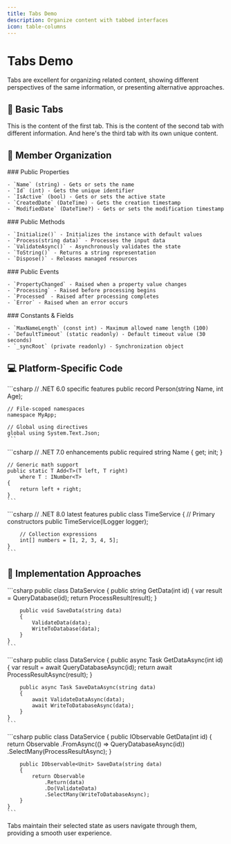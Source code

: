 ```yaml
---
title: Tabs Demo
description: Organize content with tabbed interfaces
icon: table-columns
---
```


# Tabs Demo

<Note>
  Tabs are excellent for organizing related content, showing different perspectives of the same information, or presenting alternative approaches.
</Note>

## 📑 Basic Tabs

<Tabs>
  <Tab title="First Tab">
    This is the content of the first tab.
  </Tab>
  
  <Tab title="Second Tab">
    This is the content of the second tab with different information.
  </Tab>
  
  <Tab title="Third Tab">
    And here's the third tab with its own unique content.
  </Tab>
</Tabs>

## 🔧 Member Organization

<Tabs>
  <Tab title="Properties">
    ### Public Properties
    
    - `Name` (string) - Gets or sets the name
    - `Id` (int) - Gets the unique identifier  
    - `IsActive` (bool) - Gets or sets the active state
    - `CreatedDate` (DateTime) - Gets the creation timestamp
    - `ModifiedDate` (DateTime?) - Gets or sets the modification timestamp
  </Tab>
  
  <Tab title="Methods">
    ### Public Methods
    
    - `Initialize()` - Initializes the instance with default values
    - `Process(string data)` - Processes the input data
    - `ValidateAsync()` - Asynchronously validates the state
    - `ToString()` - Returns a string representation
    - `Dispose()` - Releases managed resources
  </Tab>
  
  <Tab title="Events">
    ### Public Events
    
    - `PropertyChanged` - Raised when a property value changes
    - `Processing` - Raised before processing begins
    - `Processed` - Raised after processing completes
    - `Error` - Raised when an error occurs
  </Tab>
  
  <Tab title="Fields">
    ### Constants & Fields
    
    - `MaxNameLength` (const int) - Maximum allowed name length (100)
    - `DefaultTimeout` (static readonly) - Default timeout value (30 seconds)
    - `_syncRoot` (private readonly) - Synchronization object
  </Tab>
</Tabs>

## 💻 Platform-Specific Code

<Tabs>
  <Tab title=".NET 6.0">
    ```csharp
    // .NET 6.0 specific features
    public record Person(string Name, int Age);
    
    // File-scoped namespaces
    namespace MyApp;
    
    // Global using directives
    global using System.Text.Json;
    ```
  </Tab>
  
  <Tab title=".NET 7.0">
    ```csharp
    // .NET 7.0 enhancements
    public required string Name { get; init; }
    
    // Generic math support
    public static T Add<T>(T left, T right) 
        where T : INumber<T>
    {
        return left + right;
    }
    ```
  </Tab>
  
  <Tab title=".NET 8.0">
    ```csharp
    // .NET 8.0 latest features
    public class TimeService
    {
        // Primary constructors
        public TimeService(ILogger logger);
        
        // Collection expressions
        int[] numbers = [1, 2, 3, 4, 5];
    }
    ```
  </Tab>
</Tabs>

## 🎯 Implementation Approaches

<Tabs>
  <Tab title="Synchronous">
    ```csharp
    public class DataService
    {
        public string GetData(int id)
        {
            var result = QueryDatabase(id);
            return ProcessResult(result);
        }
        
        public void SaveData(string data)
        {
            ValidateData(data);
            WriteToDatabase(data);
        }
    }
    ```
  </Tab>
  
  <Tab title="Asynchronous">
    ```csharp
    public class DataService
    {
        public async Task<string> GetDataAsync(int id)
        {
            var result = await QueryDatabaseAsync(id);
            return await ProcessResultAsync(result);
        }
        
        public async Task SaveDataAsync(string data)
        {
            await ValidateDataAsync(data);
            await WriteToDatabaseAsync(data);
        }
    }
    ```
  </Tab>
  
  <Tab title="Reactive">
    ```csharp
    public class DataService
    {
        public IObservable<string> GetData(int id)
        {
            return Observable
                .FromAsync(() => QueryDatabaseAsync(id))
                .SelectMany(ProcessResultAsync);
        }
        
        public IObservable<Unit> SaveData(string data)
        {
            return Observable
                .Return(data)
                .Do(ValidateData)
                .SelectMany(WriteToDatabaseAsync);
        }
    }
    ```
  </Tab>
</Tabs>

<Info>
  Tabs maintain their selected state as users navigate through them, providing a smooth user experience.
</Info>